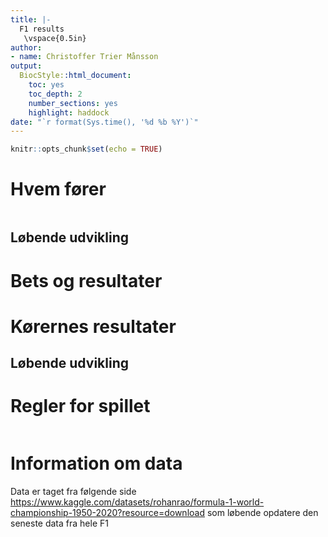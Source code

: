 ```yaml
---
title: |-
  F1 results
   \vspace{0.5in}
author:
- name: Christoffer Trier Månsson
output:
  BiocStyle::html_document:
    toc: yes
    toc_depth: 2
    number_sections: yes
    highlight: haddock
date: "`r format(Sys.time(), '%d %b %Y')`"
---
```


```r
knitr::opts_chunk$set(echo = TRUE)
```

# Hvem fører


```r
```

## Løbende udvikling

# Bets og resultater

# Kørernes resultater

## Løbende udvikling


# Regler for spillet


```r
```


# Information om data

Data er taget fra følgende side <https://www.kaggle.com/datasets/rohanrao/formula-1-world-championship-1950-2020?resource=download> som løbende opdatere den seneste data fra hele F1